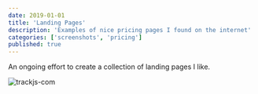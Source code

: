 ```yaml
---
date: 2019-01-01
title: 'Landing Pages'
description: 'Examples of nice pricing pages I found on the internet'
categories: ['screenshots', 'pricing']
published: true
---
```


An ongoing effort to create a collection of landing pages I like.

![trackjs-com](./trackjs-com-pricing.png)
